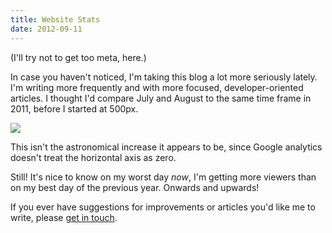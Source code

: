 ```yaml
---
title: Website Stats
date: 2012-09-11
---
```



(I'll try not to get too meta, here.)

In case you haven't noticed, I'm taking this blog a lot more seriously lately. I'm writing more frequently and with more focused, developer-oriented articles. I thought I'd compare July and August to the same time frame in 2011, before I started at 500px.

 ![](./BC274FF66EAA45B3AA3294C83BEA7E47.png)

This isn't the astronomical increase it appears to be, since Google analytics doesn't treat the horizontal axis as zero.

Still! It's nice to know on my worst day _now_, I'm getting more viewers than on my best day of the previous year. Onwards and upwards!

If you ever have suggestions for improvements or articles you'd like me to write, please [get in touch](/about/).


  